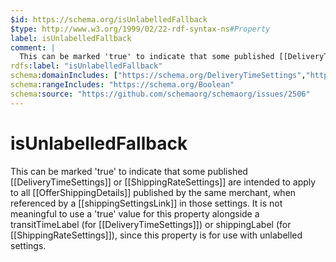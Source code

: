 ```yaml
---
$id: https://schema.org/isUnlabelledFallback
$type: http://www.w3.org/1999/02/22-rdf-syntax-ns#Property
label: isUnlabelledFallback
comment: |
  This can be marked 'true' to indicate that some published [[DeliveryTimeSettings]] or [[ShippingRateSettings]] are intended to apply to all [[OfferShippingDetails]] published by the same merchant, when referenced by a [[shippingSettingsLink]] in those settings. It is not meaningful to use a 'true' value for this property alongside a transitTimeLabel (for [[DeliveryTimeSettings]]) or shippingLabel (for [[ShippingRateSettings]]), since this property is for use with unlabelled settings.
rdfs:label: "isUnlabelledFallback"
schema:domainIncludes: ["https://schema.org/DeliveryTimeSettings","https://schema.org/ShippingRateSettings"]
schema:rangeIncludes: "https://schema.org/Boolean"
schema:source: "https://github.com/schemaorg/schemaorg/issues/2506"
---
```


# isUnlabelledFallback

This can be marked 'true' to indicate that some published [[DeliveryTimeSettings]] or [[ShippingRateSettings]] are intended to apply to all [[OfferShippingDetails]] published by the same merchant, when referenced by a [[shippingSettingsLink]] in those settings. It is not meaningful to use a 'true' value for this property alongside a transitTimeLabel (for [[DeliveryTimeSettings]]) or shippingLabel (for [[ShippingRateSettings]]), since this property is for use with unlabelled settings.

